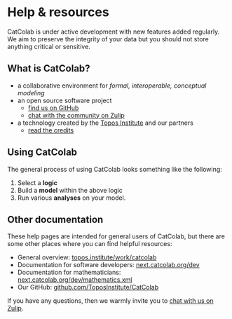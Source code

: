 
# Help & resources

<Warning>
CatColab is under active development with new features added regularly. We aim
to preserve the integrity of your data but you should not store anything
critical or sensitive.
</Warning>


## What is CatColab?

- a collaborative environment for *formal, interoperable, conceptual modeling*
- an open source software project
  * [find us on
  GitHub](https://github.com/ToposInstitute/CatColab)
  * [chat with the community on Zulip](https://catcolab.zulipchat.com)
- a technology created by the [Topos Institute](https://topos.institute/) and our
  partners
  * <A href="credits">read the credits</A>


## Using CatColab

The general process of using CatColab looks something like the following:

1. Select a **logic**
2. Build a **model** within the above logic
3. Run various **analyses** on your model.


## Other documentation

These help pages are intended for general users of CatColab, but there are some other places where you can find helpful resources:

- General overview: [topos.institute/work/catcolab](https://topos.institute/work/catcolab/)
- Documentation for software developers: [next.catcolab.org/dev](https://next.catcolab.org/dev/index.xml)
- Documentation for mathematicians: [next.catcolab.org/dev/mathematics.xml](https://next.catcolab.org/dev/mathematics.xml)
- Our GitHub: [github.com/ToposInstitute/CatColab](https://github.com/ToposInstitute/CatColab/)

If you have any questions, then we warmly invite you to [chat with us on Zulip](https://catcolab.zulipchat.com).
